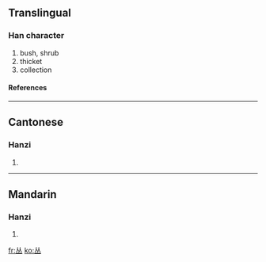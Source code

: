 {{see|叢}}<!-- may be replaced by zh-forms -->

==Translingual==
===Han character===
{{Han char|rad=一|as=04|sn=5|four=|canj=人人一 (OOM)}}
# bush, shrub
# thicket
# collection
====References====
{{Han ref|kx=0078.021|hdz=10017.030|uh=4E1B|ud=19995}}
----
==Cantonese==
===Hanzi===
{{yue-hanzi|jyut=|y=chung4}}
# {{defn|Cantonese}}
----
==Mandarin==
===Hanzi===
{{cmn-hanzi|tra=叢|pin=[[cóng]] (cong2)|wg=ts'ung<sup>2</sup>}}
# {{defn|Mandarin}}




[[fr:丛]]
[[ko:丛]]
